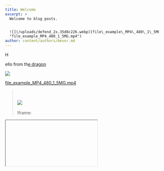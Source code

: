 ```yaml
---
title: Welcome
excerpt: >
  Welcome to blog posts.


  ![](/uploads/defend_2x.35d8c226.webp)[file\_example\_MP4\_480\_1\_5MG.mp4](https://media.githubusercontent.com/media/RPGLabsG/rpglabsg.github.io/master/public/uploads/file_example_MP4_480_1_5MG.mp4
  "file_example_MP4_480_1_5MG.mp4")
author: content/authors/Aesor.md
---
```


H

ello from th[e dragon]()

![](/uploads/defend_2x.35d8c226.webp)

[file\_example\_MP4\_480\_1\_5MG.mp4](https://media.githubusercontent.com/media/RPGLabsG/rpglabsg.github.io/master/public/uploads/file_example_MP4_480_1_5MG.mp4 "file_example_MP4_480_1_5MG.mp4")

>

> \
> \
> ![](/uploads/usnje-rjava.JPG)\
> \
> Iframe:

<Iframe iframeSrc="https://chronoforge.gg/" height={500} />

Video:\\

<Youtube embedSrc="https://www.youtube.com/embed/T-D1KVIuvjA" />

<BlockQuote>
  >
</BlockQuote>

<DateTime />
